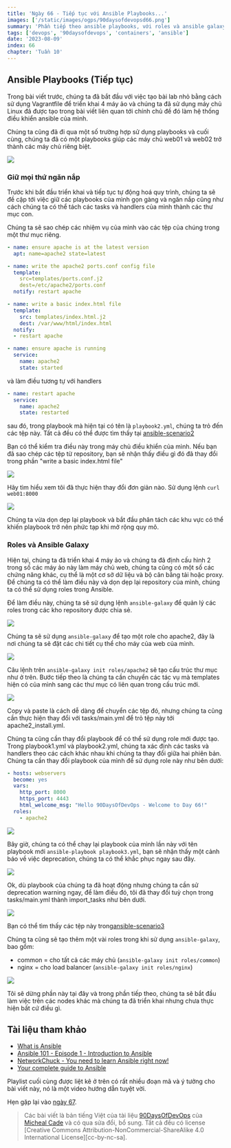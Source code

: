 ```yaml
---
title: 'Ngày 66 - Tiếp tục với Ansible Playbooks...'
images: ['/static/images/ogps/90daysofdevopsd66.png']
summary: 'Phần tiếp theo ansible playbooks, với roles và ansible galaxy'
tags: ['devops', '90daysofdevops', 'containers', 'ansible']
date: '2023-08-09'
index: 66
chapter: 'Tuần 10'
---
```


<TOCInline toc={props.toc} asDisclosure />

## Ansible Playbooks (Tiếp tục)

Trong bài viết trước, chúng ta đã bắt đầu với việc tạo bài lab nhỏ bằng cách sử dụng Vagrantfile để triển khai 4 máy ảo và chúng ta đã sử dụng máy chủ Linux đã được tạo trong bài viết liên quan tới chính chủ đề đó làm hệ thống điều khiển ansible của mình.

Chúng ta cũng đã đi qua một số trường hợp sử dụng playbooks và cuối cùng, chúng ta đã có một playbooks giúp các máy chủ web01 và web02 trở thành các máy chủ riêng biệt.

![](/static/images/assets/Day66_config1.png)

### Giữ mọi thứ ngăn nắp

Trước khi bắt đầu triển khai và tiếp tục tự động hoá quy trình, chúng ta sẽ đề cập tới việc giữ các playbooks của mình gọn gàng và ngăn nắp cũng như cách chúng ta có thể tách các tasks và handlers của mình thành các thư mục con.

Chúng ta sẽ sao chép các nhiệm vụ của mình vào các tệp của chúng trong một thư mục riêng.

```Yaml
- name: ensure apache is at the latest version
  apt: name=apache2 state=latest

- name: write the apache2 ports.conf config file
  template:
    src=templates/ports.conf.j2
    dest=/etc/apache2/ports.conf
  notify: restart apache

- name: write a basic index.html file
  template:
    src: templates/index.html.j2
    dest: /var/www/html/index.html
  notify:
  - restart apache

- name: ensure apache is running
  service:
    name: apache2
    state: started
```

và làm điều tương tự với handlers

```Yaml
- name: restart apache
  service:
    name: apache2
    state: restarted
```

sau đó, trong playbook mà hiện tại có tên là `playbook2.yml`, chúng ta trỏ đến các tệp này. Tất cả đều có thể được tìm thấy tại [ansible-scenario2](https://github.com/vntechies/90DaysOfDevOps/tree/main/2022/Days/Configmgmt/ansible-scenario2/)

Bạn có thể kiểm tra điều này trong máy chủ điều khiển của mình. Nếu bạn đã sao chép các tệp từ repository, bạn sẽ nhận thấy điều gì đó đã thay đổi trong phần "write a basic index.html file"

![](/static/images/assets/Day66_config2.png)

Hãy tìm hiểu xem tôi đã thực hiện thay đổi đơn giản nào. Sử dụng lệnh `curl web01:8000`

![](/static/images/assets/Day66_config3.png)

Chúng ta vừa dọn dẹp lại playbook và bắt đầu phân tách các khu vực có thể khiến playbook trở nên phức tạp khi mở rộng quy mô.

### Roles và Ansible Galaxy

Hiện tại, chúng ta đã triển khai 4 máy ảo và chúng ta đã định cấu hình 2 trong số các máy ảo này làm máy chủ web, chúng ta cũng có một số các chứng năng khác, cụ thể là một cơ sở dữ liệu và bộ cân bằng tải hoặc proxy. Để chúng ta có thể làm điều này và dọn dẹp lại repository của mình, chúng ta có thể sử dụng roles trong Ansible.

Để làm điều này, chúng ta sẽ sử dụng lệnh `ansible-galaxy` để quản lý các roles trong các kho repository được chia sẻ.

![](/static/images/assets/Day66_config4.png)

Chúng ta sẽ sử dụng `ansible-galaxy` để tạo một role cho apache2, đây là nơi chúng ta sẽ đặt các chi tiết cụ thể cho máy của web của mình.

![](/static/images/assets/Day66_config5.png)

Câu lệnh trên `ansible-galaxy init roles/apache2` sẽ tạo cấu trúc thư mục như ở trên. Bước tiếp theo là chúng ta cần chuyển các tác vụ mà templates hiện có của mình sang các thư mục có liên quan trong cấu trúc mới.

![](/static/images/assets/Day66_config6.png)

Copy và paste là cách dễ dàng để chuyển các tệp đó, nhưng chúng ta cũng cần thực hiện thay đổi với tasks/main.yml để trỏ tệp này tới apache2_install.yml.

Chúng ta cũng cần thay đổi playbook để có thể sử dụng role mới được tạo. Trong playbook1.yml và playbook2.yml, chúng ta xác định các tasks và handlers theo các cách khác nhau khi chúng ta thay đổi giữa hai phiên bản. Chúng ta cần thay đổi playbook của mình để sử dụng role này như bên dưới:

```Yaml
- hosts: webservers
  become: yes
  vars:
    http_port: 8000
    https_port: 4443
    html_welcome_msg: "Hello 90DaysOfDevOps - Welcome to Day 66!"
  roles:
    - apache2
```

![](/static/images/assets/Day66_config7.png)

Bây giờ, chúng ta có thể chạy lại playbook của mình lần này với tên playbook mới `ansible-playbook playbook3.yml`, bạn sẽ nhận thấy một cảnh báo về việc deprecation, chúng ta có thể khắc phục ngay sau đây.

![](/static/images/assets/Day66_config8.png)

Ok, dù playbook của chúng ta đã hoạt động nhưng chúng ta cần sử deprecation warning ngay, để làm điều đó, tôi đã thay đổi tuỳ chọn trong tasks/main.yml thành import_tasks như bên dưới.

![](/static/images/assets/Day66_config9.png)

Bạn có thể tìm thấy các tệp này trong[ansible-scenario3](https://github.com/vntechies/90DaysOfDevOps/tree/main/2022/Days/Configmgmt/ansible-scenario3)

Chúng ta cũng sẽ tạo thêm một vài roles trong khi sử dụng `ansible-galaxy`, bao gồm:

- common = cho tất cả các máy chủ (`ansible-galaxy init roles/common`)
- nginx = cho load balancer (`ansible-galaxy init roles/nginx`)

![](/static/images/assets/Day66_config10.png)

Tôi sẽ dừng phần này tại đây và trong phần tiếp theo, chúng ta sẽ bắt đầu làm việc trên các nodes khác mà chúng ta đã triển khai nhưng chưa thực hiện bất cứ điều gì.

## Tài liệu tham khảo

- [What is Ansible](https://www.youtube.com/watch?v=1id6ERvfozo)
- [Ansible 101 - Episode 1 - Introduction to Ansible](https://www.youtube.com/watch?v=goclfp6a2IQ)
- [NetworkChuck - You need to learn Ansible right now!](https://www.youtube.com/watch?v=5hycyr-8EKs&t=955s)
- [Your complete guide to Ansible](https://www.youtube.com/playlist?list=PLnFWJCugpwfzTlIJ-JtuATD2MBBD7_m3u)

Playlist cuối cùng được liệt kê ở trên có rất nhiều đoạn mã và ý tưởng cho bài viết này, nó là một video hướng dẫn tuyệt vời.

Hẹn gặp lại vào [ngày 67](https://vntechies.dev/courses/90-ngay-devops/ngay-67-su-dung-role-trien-khai-load-balancer).

> Các bài viết là bản tiếng Việt của tài liệu [90DaysOfDevOps](https://github.com/MichaelCade/90DaysOfDevOps/tree/main/2022/Days) của [Micheal Cade](https://twitter.com/MichaelCade1) và có qua sửa đổi, bổ sung. Tất cả đều có license [Creative Commons Attribution-NonCommercial-ShareAlike 4.0 International License][cc-by-nc-sa].
